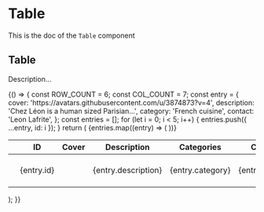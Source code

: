 <!--- Table.stories.mdx --->


<Meta title="Design System/Organisms/Table" component={Table} />

# Table

This is the doc of the `Table` component

## Table

Description...

<Canvas>
  <Story name="base">
    {() => {
      const ROW_COUNT = 6;
      const COL_COUNT = 7;
      const entry = {
        cover: 'https://avatars.githubusercontent.com/u/3874873?v=4',
        description: 'Chez Léon is a human sized Parisian...',
        category: 'French cuisine',
        contact: 'Leon Lafrite',
      };
      const entries = [];
      for (let i = 0; i < 5; i++) {
        entries.push({ ...entry, id: i });
      }
      return (
        <Box padding={8} background="neutral100">
          <Table colCount={COL_COUNT} rowCount={ROW_COUNT}>
            <Thead>
              <Tr>
                <Th>
                  <BaseCheckbox aria-label="Select all entries" />
                </Th>
                <Th>
                  <TableLabel as="span">ID</TableLabel>
                </Th>
                <Th>
                  <TableLabel as="span">Cover</TableLabel>
                </Th>
                <Th>
                  <TableLabel as="span">Description</TableLabel>
                </Th>
                <Th>
                  <TableLabel as="span">Categories</TableLabel>
                </Th>
                <Th>
                  <TableLabel as="span">Contact</TableLabel>
                </Th>
                <Th>
                  <VisuallyHidden>Actions</VisuallyHidden>
                </Th>
              </Tr>
            </Thead>
            <Tbody>
              {entries.map((entry) => (
                <Tr key={entry.id}>
                  <Td>
                    <BaseCheckbox aria-label={`Select ${entry.contact}`} />
                  </Td>
                  <Td>
                    <Text textColor="neutral600" as="span">
                      {entry.id}
                    </Text>
                  </Td>
                  <Td>
                    <Avatar src={entry.cover} alt={entry.contact} />
                  </Td>
                  <Td>
                    <Text textColor="neutral600" as="span">
                      {entry.description}
                    </Text>
                  </Td>
                  <Td>
                    <Text textColor="neutral600" as="span">
                      {entry.category}
                    </Text>
                  </Td>
                  <Td>
                    <Text textColor="neutral600" as="span">
                      {entry.contact}
                    </Text>
                  </Td>
                  <Td>
                    <IconButton onClick={() => console.log('edit')} title="Edit" noBorder>
                      <EditIcon />
                    </IconButton>
                  </Td>
                </Tr>
              ))}
            </Tbody>
          </Table>
        </Box>
      );
    }}
  </Story>
</Canvas>
